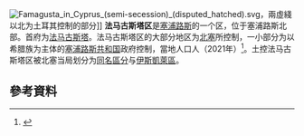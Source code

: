 [[File:Famagusta_in_Cyprus_(semi-secession)_(disputed_hatched).svg|thumb]]，兩虛綫以北为土耳其控制的部分]]
'''法马古斯塔区'''是[[塞浦路斯|塞浦路斯]]的一个区，位于塞浦路斯北部。首府为[[法马古斯塔|法马古斯塔]]。法马古斯塔区的大部分地区为[[北塞浦路斯土耳其共和国|北塞]]所控制，一小部分为以希腊族为主体的[[塞浦路斯共和国|塞浦路斯共和国]]政府控制，當地人口{{nts|51500}}人（2021年）<ref name="cymof-2022">{{cite web|url=https://www.cystat.gov.cy/en/PressRelease?id=66208|script-title=en:Census of Population and Housing 2021, Preliminary Results|publisher=塞浦路斯共和國統計局|date=2022-05-18|accessdate=2022-05-24|archive-date=2022-05-24|archive-url=https://web.archive.org/web/20220524094953/https://www.cystat.gov.cy/en/PressRelease?id=66208|dead-url=no}}</ref>。土控法马古斯塔区被北塞当局划分为[[法馬古斯塔區_(北塞浦路斯)|同名區分]]与[[伊斯凱萊區|伊斯凱萊區]]。
==參考資料==
{{reflist}}
{{Districts of Cyprus}}